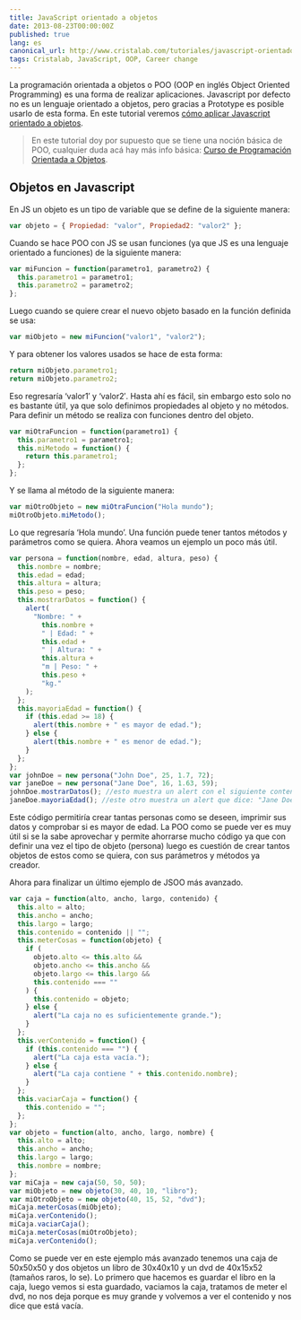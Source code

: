 ```yaml
---
title: JavaScript orientado a objetos
date: 2013-08-23T00:00:00Z
published: true
lang: es
canonical_url: http://www.cristalab.com/tutoriales/javascript-orientado-a-objetos-c111760l/
tags: Cristalab, JavaScript, OOP, Career change
---
```


La programación orientada a objetos o POO (OOP en inglés Object Oriented Programming) es una forma de realizar aplicaciones. Javascript por defecto no es un lenguaje orientado a objetos, pero gracias a Prototype es posible usarlo de esta forma. En este tutorial veremos [cómo aplicar Javascript orientado a objetos](http://www.cristalab.com/tags/javascript/).

> En este tutorial doy por supuesto que se tiene una noción básica de POO, cualquier duda acá hay más info básica: [Curso de Programación Orientada a Objetos](http://www.cristalab.com/programacion-orientada-objetos/).

## Objetos en Javascript

En JS un objeto es un tipo de variable que se define de la siguiente manera:

```js
var objeto = { Propiedad: "valor", Propiedad2: "valor2" };
```

Cuando se hace POO con JS se usan funciones (ya que JS es una lenguaje orientado a funciones) de la siguiente manera:

```js
var miFuncion = function(parametro1, parametro2) {
  this.parametro1 = parametro1;
  this.parametro2 = parametro2;
};
```

Luego cuando se quiere crear el nuevo objeto basado en la función definida se usa:

```js
var miObjeto = new miFuncion("valor1", "valor2");
```

Y para obtener los valores usados se hace de esta forma:

```js
return miObjeto.parametro1;
return miObjeto.parametro2;
```

Eso regresaría ‘valor1′ y ‘valor2′. Hasta ahí es fácil, sin embargo esto solo no es bastante útil, ya que solo definimos propiedades al objeto y no métodos. Para definir un método se realiza con funciones dentro del objeto.

```js
var miOtraFuncion = function(parametro1) {
  this.parametro1 = parametro1;
  this.miMetodo = function() {
    return this.parametro1;
  };
};
```

Y se llama al método de la siguiente manera:

```js
var miOtroObjeto = new miOtraFuncion("Hola mundo");
miOtroObjeto.miMetodo();
```

Lo que regresaría ‘Hola mundo’. Una función puede tener tantos métodos y parámetros como se quiera. Ahora veamos un ejemplo un poco más útil.

```js
var persona = function(nombre, edad, altura, peso) {
  this.nombre = nombre;
  this.edad = edad;
  this.altura = altura;
  this.peso = peso;
  this.mostrarDatos = function() {
    alert(
      "Nombre: " +
        this.nombre +
        " | Edad: " +
        this.edad +
        " | Altura: " +
        this.altura +
        "m | Peso: " +
        this.peso +
        "kg."
    );
  };
  this.mayoriaEdad = function() {
    if (this.edad >= 18) {
      alert(this.nombre + " es mayor de edad.");
    } else {
      alert(this.nombre + " es menor de edad.");
    }
  };
};
var johnDoe = new persona("John Doe", 25, 1.7, 72);
var janeDoe = new persona("Jane Doe", 16, 1.63, 59);
johnDoe.mostrarDatos(); //esto muestra un alert con el siguiente contenido: "Nombre: John Doe | Edad: 25 | Altura: 1.7 | Peso: 72kg.".
janeDoe.mayoriaEdad(); //este otro muestra un alert que dice: "Jane Doe es menor de edad.".
```

Este código permitiría crear tantas personas como se deseen, imprimir sus datos y comprobar si es mayor de edad. La POO como se puede ver es muy útil si se la sabe aprovechar y permite ahorrarse mucho código ya que con definir una vez el tipo de objeto (persona) luego es cuestión de crear tantos objetos de estos como se quiera, con sus parámetros y métodos ya creador.

Ahora para finalizar un último ejemplo de JSOO más avanzado.

```js
var caja = function(alto, ancho, largo, contenido) {
  this.alto = alto;
  this.ancho = ancho;
  this.largo = largo;
  this.contenido = contenido || "";
  this.meterCosas = function(objeto) {
    if (
      objeto.alto <= this.alto &&
      objeto.ancho <= this.ancho &&
      objeto.largo <= this.largo &&
      this.contenido === ""
    ) {
      this.contenido = objeto;
    } else {
      alert("La caja no es suficientemente grande.");
    }
  };
  this.verContenido = function() {
    if (this.contenido === "") {
      alert("La caja esta vacía.");
    } else {
      alert("La caja contiene " + this.contenido.nombre);
    }
  };
  this.vaciarCaja = function() {
    this.contenido = "";
  };
};
var objeto = function(alto, ancho, largo, nombre) {
  this.alto = alto;
  this.ancho = ancho;
  this.largo = largo;
  this.nombre = nombre;
};
var miCaja = new caja(50, 50, 50);
var miObjeto = new objeto(30, 40, 10, "libro");
var miOtroObjeto = new objeto(40, 15, 52, "dvd");
miCaja.meterCosas(miObjeto);
miCaja.verContenido();
miCaja.vaciarCaja();
miCaja.meterCosas(miOtroObjeto);
miCaja.verContenido();
```

Como se puede ver en este ejemplo más avanzado tenemos una caja de 50x50x50 y dos objetos un libro de 30x40x10 y un dvd de 40x15x52 (tamaños raros, lo se). Lo primero que hacemos es guardar el libro en la caja, luego vemos si esta guardado, vaciamos la caja, tratamos de meter el dvd, no nos deja porque es muy grande y volvemos a ver el contenido y nos dice que está vacía.
